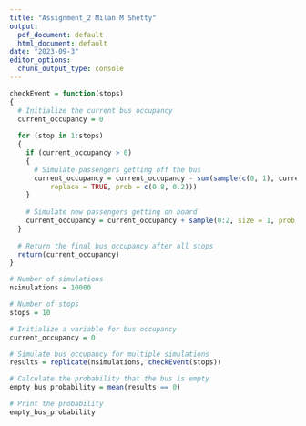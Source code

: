 ---
title: "Assignment_2 Milan M Shetty"
output:
  pdf_document: default
  html_document: default
date: "2023-09-3"
editor_options:
  chunk_output_type: console
---

```{r}
checkEvent = function(stops)
{
  # Initialize the current bus occupancy
  current_occupancy = 0
  
  for (stop in 1:stops) 
  {
    if (current_occupancy > 0) 
    {
      # Simulate passengers getting off the bus
      current_occupancy = current_occupancy - sum(sample(c(0, 1), current_occupancy,
          replace = TRUE, prob = c(0.8, 0.2)))
    }
    
    # Simulate new passengers getting on board
    current_occupancy = current_occupancy + sample(0:2, size = 1, prob = c(0.5, 0.4, 0.1)) 
  }
  
  # Return the final bus occupancy after all stops
  return(current_occupancy) 
}


```

```{r}
# Number of simulations
nsimulations = 10000

# Number of stops
stops = 10

# Initialize a variable for bus occupancy
current_occupancy = 0

# Simulate bus occupancy for multiple simulations
results = replicate(nsimulations, checkEvent(stops))

# Calculate the probability that the bus is empty
empty_bus_probability = mean(results == 0)

# Print the probability
empty_bus_probability

```

